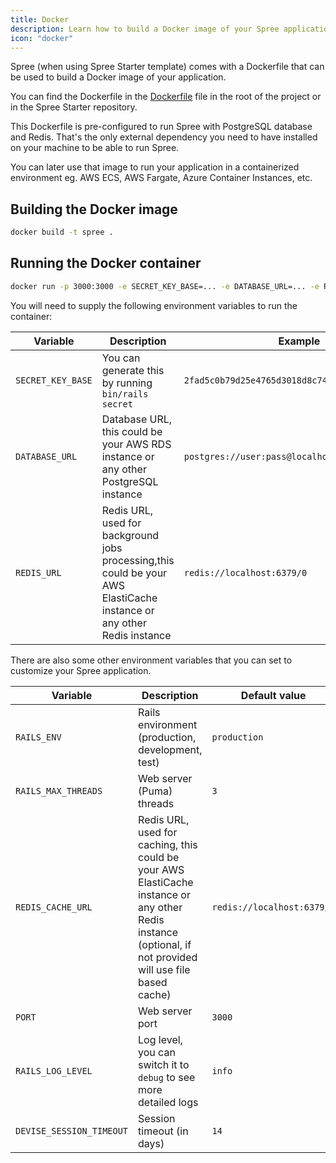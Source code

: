 ```yaml
---
title: Docker
description: Learn how to build a Docker image of your Spree application.
icon: "docker"
---
```


Spree (when using Spree Starter template) comes with a Dockerfile that can be used to build a Docker image of your application.

You can find the Dockerfile in the [Dockerfile](https://github.com/spree/spree_starter/blob/main/Dockerfile) file in the root of the project or in the Spree Starter repository.

This Dockerfile is pre-configured to run Spree with PostgreSQL database and Redis. That's the only external dependency you need to have installed on your machine to be able to run Spree.

You can later use that image to run your application in a containerized environment eg. AWS ECS, AWS Fargate, Azure Container Instances, etc.

## Building the Docker image

```bash
docker build -t spree .
```

## Running the Docker container

```bash
docker run -p 3000:3000 -e SECRET_KEY_BASE=... -e DATABASE_URL=... -e REDIS_URL=... spree
```

You will need to supply the following environment variables to run the container:

| Variable | Description | Example |
| --- | --- | --- |
| `SECRET_KEY_BASE` | You can generate this by running `bin/rails secret` | `2fad5c0b79d25e4765d3018d8c740f8c3a665f0e5c...` |
| `DATABASE_URL` | Database URL, this could be your AWS RDS instance or any other PostgreSQL instance | `postgres://user:pass@localhost:5432/spree` |
| `REDIS_URL` | Redis URL, used for background jobs processing,this could be your AWS ElastiCache instance or any other Redis instance | `redis://localhost:6379/0` |

There are also some other environment variables that you can set to customize your Spree application.

| Variable | Description | Default value |
| --- | --- | --- |
| `RAILS_ENV` | Rails environment (production, development, test) | `production` |
| `RAILS_MAX_THREADS` | Web server (Puma) threads | `3` |
| `REDIS_CACHE_URL` | Redis URL, used for caching, this could be your AWS ElastiCache instance or any other Redis instance (optional, if not provided will use file based cache) | `redis://localhost:6379/1` |
| `PORT` | Web server port | `3000` |
| `RAILS_LOG_LEVEL` | Log level, you can switch it to `debug` to see more detailed logs | `info` |
| `DEVISE_SESSION_TIMEOUT` | Session timeout (in days) | `14` |
